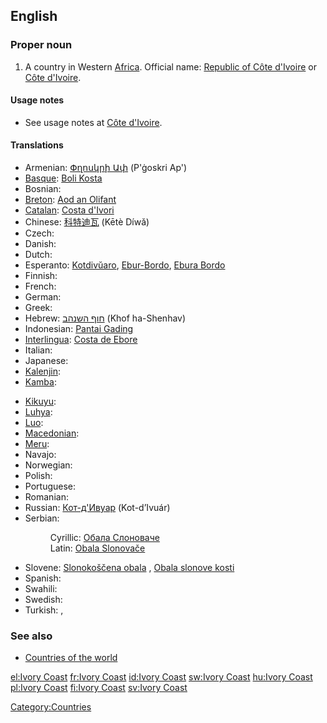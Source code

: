 {{wikipedia}}
==English==

===Proper noun===
{{en-proper noun|sg=[[ivory|Ivory]] [[coast|Coast]]}}

# A country in Western [[Africa]]. Official name: [[Republic of Côte d'Ivoire]] or [[Côte d'Ivoire]].

====Usage notes====
* See usage notes at [[Côte d'Ivoire]].

====Translations====
{{trans-top|Côte d'Ivoire, country in Africa}}
* Armenian: [[Փղոսկրի Ափ]] (P'ġoskri Ap')
* [[Basque]]: [[Boli Kosta]]
* Bosnian: {{t-|bs|Obala Slonovače|f}}
* [[Breton]]: [[Aod an Olifant]]
* [[Catalan]]: [[Costa d'Ivori]] {{f}}
* Chinese: [[科特迪瓦]] (Kētè Díwǎ)
* Czech: {{t-|cs|Pobřeží slonoviny|n}}
* Danish: {{t-|da|Elfenbenskysten}}
* Dutch: {{t+|nl|Ivoorkust}}
* Esperanto: [[Kotdivŭaro]], [[Ebur-Bordo]], [[Ebura Bordo]]
* Finnish: {{t+|fi|Norsunluurannikko}}
* French: {{t+|fr|Côte d'Ivoire|f}}
* German: {{t+|de|Elfenbeinküste|f}}
* Greek: {{t+|el|Ακτή Ελεφαντοστού|f|tr=Aktí Elefantostoú|sc=Grek}}
* Hebrew: [[חוף השנהב]] (Khof ha-Shenhav)
* Indonesian: [[Pantai Gading]]
* [[Interlingua]]: [[Costa de Ebore]]
* Italian: {{t-|it|Costa d'Avorio}}
* Japanese: {{t+|ja|コートジボワール|tr=Kōtojibowāru|sc=Jpan}}
* [[Kalenjin]]: {{tø|kln|Kodiva}}
* [[Kamba]]: {{tø|kam|Kodivaa}}
{{trans-mid}}
* [[Kikuyu]]: {{tø|ki|Kodiva}}
* [[Luhya]]: {{tø|luy|Kodivwa}}
* [[Luo]]: {{tø|luo|Kodiva}}
* [[Macedonian]]: {{t|mk|Брег на Слоновата Коска|m|tr=Breg na Slonóvata Kóska|sc=Cyrl|xs=Macedonian}}
* [[Meru]]: {{tø|mer|Kodiva}}
* Navajo: {{tø|nv|Chį́į́h Yee Adilohii Bideeʼ Tónteel Bibąąh}}
* Norwegian: {{t+|no|Elfenbenskysten}}
* Polish: {{t+|pl|Wybrzeże Kości Słoniowej}}
* Portuguese: {{t+|pt|Costa do Marfim|f}}
* Romanian: {{t-|ro|Coasta de Fildeş|f}}
* Russian: [[Кот-д'Ивуар]] (Kot-d’Ivuár) {{m}}
* Serbian:
*: Cyrillic: [[Обала Слоноваче]] {{f}}
*: Latin: [[Obala Slonovače#Serbian|Obala Slonovače]] {{f}}
* Slovene: [[Slonokoščena obala]] {{f}}, [[Obala slonove kosti]] {{f}}
* Spanish: {{t+|es|Costa de Marfil|f}}
* Swahili: {{t|sw|Kodivaa|xs=Swahili}}
* Swedish: {{t+|sv|Elfenbenskusten}}
* Turkish: {{t+|tr|Fildişi Kıyısı}}, {{t+|tr|Fildişi Sahili}}
{{trans-bottom}}

===See also===
* [[Appendix:Countries of the world|Countries of the world]]

[[Category:Countries]]

[[el:Ivory Coast]]
[[fr:Ivory Coast]]
[[id:Ivory Coast]]
[[sw:Ivory Coast]]
[[hu:Ivory Coast]]
[[pl:Ivory Coast]]
[[fi:Ivory Coast]]
[[sv:Ivory Coast]]